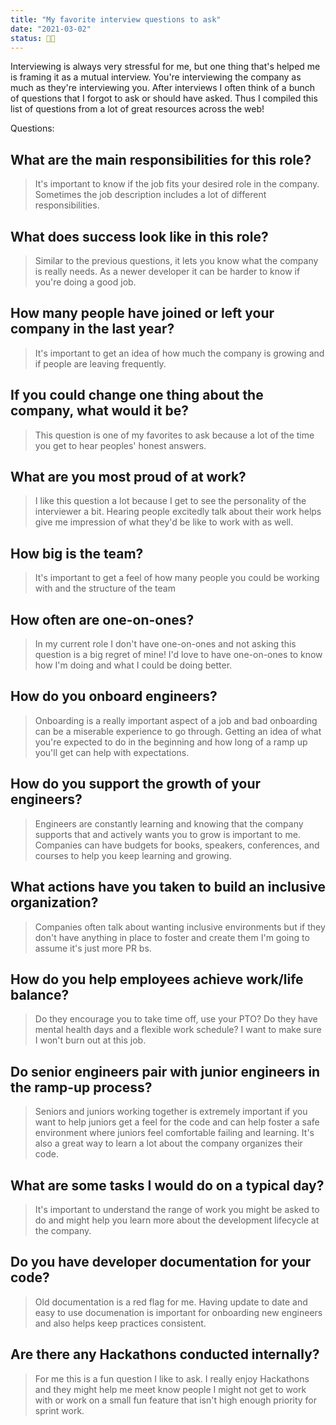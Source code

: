 ```yaml
---
title: "My favorite interview questions to ask"
date: "2021-03-02"
status: 👩‍🌾
---
```


Interviewing is always very stressful for me, but one thing that's helped me is framing it as a mutual interview. You're interviewing the company as much as they're interviewing you. After interviews I often think of a bunch of questions that I forgot to ask or should have asked. Thus I compiled this list of questions from a lot of great resources across the web! 

Questions: 
## What are the main responsibilities for this role?
> It's important to know if the job fits your desired role in the company. Sometimes the job description includes a lot of different responsibilities. 
## What does success look like in this role? 
> Similar to the previous questions, it lets you know what the company is really needs. As a newer developer it can be harder to know if you're doing a good job. 
## How many people have joined or left your company in the last year? 
> It's important to get an idea of how much the company is growing and if people are leaving frequently. 
## If you could change one thing about the company, what would it be? 
> This question is one of my favorites to ask because a lot of the time you get to hear peoples' honest answers.
## What are you most proud of at work? 
> I like this question a lot because I get to see the personality of the interviewer a bit. Hearing people excitedly talk about their work helps give me impression of what they'd be like to work with as well. 
## How big is the team?
> It's important to get a feel of how many people you could be working with and the structure of the team
## How often are one-on-ones? 
> In my current role I don't have one-on-ones and not asking this question is a big regret of mine! I'd love to have one-on-ones to know how I'm doing and what I could be doing better.
## How do you onboard engineers? 
> Onboarding is a really important aspect of a job and bad onboarding can be a miserable experience to go through. Getting an idea of what you're expected to do in the beginning and how long of a ramp up you'll get can help with expectations. 
## How do you support the growth of your engineers? 
> Engineers are constantly learning and knowing that the company supports that and actively wants you to grow is important to me. Companies can have budgets for books, speakers, conferences, and courses to help you keep learning and growing. 
## What actions have you taken to build an inclusive organization? 
> Companies often talk about wanting inclusive environments but if they don't have anything in place to foster and create them I'm going to assume it's just more PR bs. 
## How do you help employees achieve work/life balance? 
> Do they encourage you to take time off, use your PTO? Do they have mental health days and a flexible work schedule? I want to make sure I won't burn out at this job. 
## Do senior engineers pair with junior engineers in the ramp-up process? 
> Seniors and juniors working together is extremely important if you want to help juniors get a feel for the code and can help foster a safe environment where juniors feel comfortable failing and learning. It's also a great way to learn a lot about the company organizes their code. 
## What are some tasks I would do on a typical day? 
> It's important to understand the range of work you might be asked to do and might help you learn more about the development lifecycle at the company. 
## Do you have developer documentation for your code? 
> Old documentation is a red flag for me. Having update to date and easy to use documenation is important for onboarding new engineers and also helps keep practices consistent. 
## Are there any Hackathons conducted internally? 
> For me this is a fun question I like to ask. I really enjoy Hackathons and they might help me meet know people I might not get to work with or work on a small fun feature that isn't high enough priority for sprint work. 
